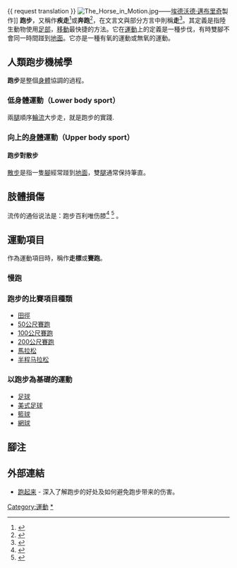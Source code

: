 {{ request translation }}
{{Expand|time=2015-01-07T03:23:21+00:00}}
[[File:The_Horse_in_Motion.jpg|thumb]]——[[埃德沃德·邁布里奇|埃德沃德·邁布里奇]]製作]]
'''跑步'''，又稱作'''疾走'''<ref>{{Cite web |url=http://dict.revised.moe.edu.tw/cgi-bin/cbdic/gsweb.cgi?o=dcbdic&searchid=Z00000088259 |title=【疾走】 |accessdate=2020-03-22 |archive-date=2020-05-13 |archive-url=https://web.archive.org/web/20200513055436/http://dict.revised.moe.edu.tw/cgi-bin/cbdic/gsweb.cgi?o=dcbdic&searchid=Z00000088259 |dead-url=no }}</ref>或'''奔跑'''<ref>{{Cite web |url=http://dict.revised.moe.edu.tw/cgi-bin/cbdic/gsweb.cgi?o=dcbdic&searchid=Z00000016987 |title=【奔走】 |accessdate=2020-03-22 |archive-date=2020-05-13 |archive-url=https://web.archive.org/web/20200513055224/http://dict.revised.moe.edu.tw/cgi-bin/cbdic/gsweb.cgi?o=dcbdic&searchid=Z00000016987 |dead-url=no }}</ref>，在文言文與部分方言中則稱'''走'''<ref>{{Cite web |url=http://dict.revised.moe.edu.tw/cgi-bin/cbdic/gsweb.cgi?o=dcbdic&searchid=W00000009550 |title=【走】 |accessdate=2020-03-22 |archive-date=2020-05-13 |archive-url=https://web.archive.org/web/20200513055338/http://dict.revised.moe.edu.tw/cgi-bin/cbdic/gsweb.cgi?o=dcbdic&searchid=W00000009550 |dead-url=no }}</ref>。其定義是指陸生動物使用[[足部|足部]]，[[運動_(物理學)|移動]]最快捷的方法。它在[[運動|運動]]上的定義是一種步伐，有時雙腳不會同一時間踫到[[地面|地面]]。它亦是一種有氧的運動或無氧的運動。

== 人類跑步機械學 ==
'''跑步'''是整個[[身體|身體]]協調的過程。

=== 低身體運動（Lower body sport） ===
兩[[腿|腿]]順序[[輪流|輪流]]大步走，就是跑步的實踐.

=== 向上的[[身體|身體]]運動（Upper body sport） ===

==== 跑步對散步 ====
[[散步|散步]]是指一隻[[腳|腳]]經常踫到[[地面|地面]]，雙[[腿|腿]]通常保持筆直。

== 肢體損傷 ==
流传的通俗说法是：跑步百利唯伤膝<ref>{{cite web |url=http://sports.sohu.com/20130421/n373429357.shtml |language=zh-cn |title=跑步百利唯伤膝 该如何避免跑步带来的运动损伤 |publisher=搜狐体育 |date=2013年4月21日 |accessdate=2015年1月7日 |archive-date=2016年3月5日 |archive-url=https://web.archive.org/web/20160305010959/http://sports.sohu.com/20130421/n373429357.shtml |dead-url=no }}</ref> <ref>{{cite web |url=http://www.runnersworld.com/health/patellofemoral-pain-syndrome-runners-knee |language=en |title=Preventing and Treating Patellofemoral Pain Syndrome ("Runner's Knee") |publisher=Runner's World |date=2005年3月3日 |accessdate=2015年1月7日 |archive-date=2015年1月7日 |archive-url=https://web.archive.org/web/20150107042139/http://www.runnersworld.com/health/patellofemoral-pain-syndrome-runners-knee |dead-url=no }}</ref> 。

== 運動項目 ==
作為運動項目時，稱作'''走標'''或'''賽跑'''。
=== 慢跑 ===
{{Main|慢跑}}

=== 跑步的比賽項目種類 ===
* [[田徑|田徑]]
*[[50公尺賽跑|50公尺賽跑]]
*[[100公尺賽跑|100公尺賽跑]]
*[[200公尺賽跑|200公尺賽跑]]
*[[馬拉松|馬拉松]]
*[[半程马拉松|半程马拉松]]

=== 以跑步為基礎的運動 ===
* [[足球|足球]]
* [[美式足球|美式足球]]
* [[籃球|籃球]]
* [[網球|網球]]
== 腳注 ==
{{reflist}}

== 外部連結 ==

* [https://web.archive.org/web/20120916062653/http://www.chinarun.org/ 跑起来] - 深入了解跑步的好处及如何避免跑步带来的伤害。

<!--Whoever keeps putting the www.runnersforum.co.uk/ ''Runners Forum'' and http://www.gersrunning.com Running resource websites in the external links section, please don't bother as they'll be removed immediately.  The links are spam.  Read up on Wikipedia:External Links for more info-->

[[Category:運動|Category:運動]]
[[Category:跑步|*]]